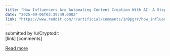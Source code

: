 ```yaml
---
title: "How Influencers Are Automating Content Creation With AI: A Step-By-Step Guide to Instant Content and Distribution"
date: "2025-09-06T03:39:49.000Z"
link: "https://www.reddit.com/r/artificial/comments/1n9pgrr/how_influencers_are_automating_content_creation/"
---
```


submitted by    /u/Cryptodit  
 [link]   [comments]

[Read more](https://www.reddit.com/r/artificial/comments/1n9pgrr/how_influencers_are_automating_content_creation/)
